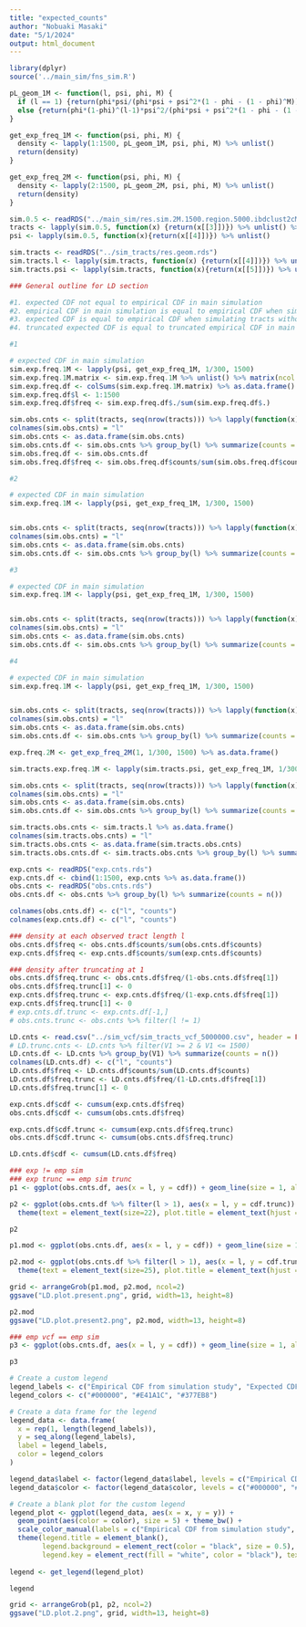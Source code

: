```yaml
---
title: "expected_counts"
author: "Nobuaki Masaki"
date: "5/1/2024"
output: html_document
---
```


```r
library(dplyr)
source('../main_sim/fns_sim.R')

pL_geom_1M <- function(l, psi, phi, M) {
  if (l == 1) {return(phi*psi/(phi*psi + psi^2*(1 - phi - (1 - phi)^M)))}
  else {return(phi*(1-phi)^(l-1)*psi^2/(phi*psi + psi^2*(1 - phi - (1 - phi)^M)))}
}

get_exp_freq_1M <- function(psi, phi, M) {
  density <- lapply(1:1500, pL_geom_1M, psi, phi, M) %>% unlist()
  return(density)
}

get_exp_freq_2M <- function(psi, phi, M) {
  density <- lapply(2:1500, pL_geom_2M, psi, phi, M) %>% unlist()
  return(density)
}

sim.0.5 <- readRDS("../main_sim/res.sim.2M.1500.region.5000.ibdclust2cM.MAF.0.5.boot.keep.ends.rds")
tracts <- lapply(sim.0.5, function(x) {return(x[[3]])}) %>% unlist() %>% matrix(byrow = TRUE, ncol = 2)
psi <- lapply(sim.0.5, function(x){return(x[[4]])}) %>% unlist() 

sim.tracts <- readRDS("../sim_tracts/res.geom.rds")
sim.tracts.l <- lapply(sim.tracts, function(x) {return(x[[4]])}) %>% unlist()
sim.tracts.psi <- lapply(sim.tracts, function(x){return(x[[5]])}) %>% unlist() 
```

```r
### General outline for LD section

#1. expected CDF not equal to empirical CDF in main simulation
#2. empirical CDF in main simulation is equal to empirical CDF when simulating from the vcf file
#3. expected CDF is equal to empirical CDF when simulating tracts without LD
#4. truncated expected CDF is equal to truncated empirical CDF in main simulation
```

```r
#1

# expected CDF in main simulation
sim.exp.freq.1M <- lapply(psi, get_exp_freq_1M, 1/300, 1500)
sim.exp.freq.1M.matrix <- sim.exp.freq.1M %>% unlist() %>% matrix(ncol = 1500, byrow = TRUE)
sim.exp.freq.df <- colSums(sim.exp.freq.1M.matrix) %>% as.data.frame()
sim.exp.freq.df$l <- 1:1500
sim.exp.freq.df$freq <- sim.exp.freq.df$./sum(sim.exp.freq.df$.)

sim.obs.cnts <- split(tracts, seq(nrow(tracts))) %>% lapply(function(x) {x[[2]] - x[[1]] + 1}) %>% as.data.frame() %>% t()
colnames(sim.obs.cnts) = "l"
sim.obs.cnts <- as.data.frame(sim.obs.cnts)
sim.obs.cnts.df <- sim.obs.cnts %>% group_by(l) %>% summarize(counts = n())
sim.obs.freq.df <- sim.obs.cnts.df
sim.obs.freq.df$freq <- sim.obs.freq.df$counts/sum(sim.obs.freq.df$counts)
```

```r
#2

# expected CDF in main simulation
sim.exp.freq.1M <- lapply(psi, get_exp_freq_1M, 1/300, 1500)


sim.obs.cnts <- split(tracts, seq(nrow(tracts))) %>% lapply(function(x) {x[[2]] - x[[1]] + 1}) %>% as.data.frame() %>% t()
colnames(sim.obs.cnts) = "l"
sim.obs.cnts <- as.data.frame(sim.obs.cnts)
sim.obs.cnts.df <- sim.obs.cnts %>% group_by(l) %>% summarize(counts = n())
```

```r
#3

# expected CDF in main simulation
sim.exp.freq.1M <- lapply(psi, get_exp_freq_1M, 1/300, 1500)


sim.obs.cnts <- split(tracts, seq(nrow(tracts))) %>% lapply(function(x) {x[[2]] - x[[1]] + 1}) %>% as.data.frame() %>% t()
colnames(sim.obs.cnts) = "l"
sim.obs.cnts <- as.data.frame(sim.obs.cnts)
sim.obs.cnts.df <- sim.obs.cnts %>% group_by(l) %>% summarize(counts = n())
```

```r
#4

# expected CDF in main simulation
sim.exp.freq.1M <- lapply(psi, get_exp_freq_1M, 1/300, 1500)


sim.obs.cnts <- split(tracts, seq(nrow(tracts))) %>% lapply(function(x) {x[[2]] - x[[1]] + 1}) %>% as.data.frame() %>% t()
colnames(sim.obs.cnts) = "l"
sim.obs.cnts <- as.data.frame(sim.obs.cnts)
sim.obs.cnts.df <- sim.obs.cnts %>% group_by(l) %>% summarize(counts = n())
```

```r
exp.freq.2M <- get_exp_freq_2M(1, 1/300, 1500) %>% as.data.frame()
```

```r
sim.tracts.exp.freq.1M <- lapply(sim.tracts.psi, get_exp_freq_1M, 1/300, 1500)
```

```r
sim.obs.cnts <- split(tracts, seq(nrow(tracts))) %>% lapply(function(x) {x[[2]] - x[[1]] + 1}) %>% as.data.frame() %>% t()
colnames(sim.obs.cnts) = "l"
sim.obs.cnts <- as.data.frame(sim.obs.cnts)
sim.obs.cnts.df <- sim.obs.cnts %>% group_by(l) %>% summarize(counts = n())

sim.tracts.obs.cnts <- sim.tracts.l %>% as.data.frame()
colnames(sim.tracts.obs.cnts) = "l"
sim.tracts.obs.cnts <- as.data.frame(sim.tracts.obs.cnts)
sim.tracts.obs.cnts.df <- sim.tracts.obs.cnts %>% group_by(l) %>% summarize(counts = n())
```

```r
exp.cnts <- readRDS("exp.cnts.rds")
exp.cnts.df <- cbind(1:1500, exp.cnts %>% as.data.frame())
obs.cnts <- readRDS("obs.cnts.rds")
obs.cnts.df <- obs.cnts %>% group_by(l) %>% summarize(counts = n())

colnames(obs.cnts.df) <- c("l", "counts")
colnames(exp.cnts.df) <- c("l", "counts")

### density at each observed tract length l
obs.cnts.df$freq <- obs.cnts.df$counts/sum(obs.cnts.df$counts)
exp.cnts.df$freq <- exp.cnts.df$counts/sum(exp.cnts.df$counts)

### density after truncating at 1
obs.cnts.df$freq.trunc <- obs.cnts.df$freq/(1-obs.cnts.df$freq[1])
obs.cnts.df$freq.trunc[1] <- 0
exp.cnts.df$freq.trunc <- exp.cnts.df$freq/(1-exp.cnts.df$freq[1])
exp.cnts.df$freq.trunc[1] <- 0
# exp.cnts.df.trunc <- exp.cnts.df[-1,]
# obs.cnts.trunc <- obs.cnts %>% filter(l != 1)

LD.cnts <- read.csv("../sim_vcf/sim_tracts_vcf_5000000.csv", header = FALSE) %>% filter(V1 >= 1 & V1 <= 1500)
# LD.trunc.cnts <- LD.cnts %>% filter(V1 >= 2 & V1 <= 1500)
LD.cnts.df <- LD.cnts %>% group_by(V1) %>% summarize(counts = n())
colnames(LD.cnts.df) <- c("l", "counts")
LD.cnts.df$freq <- LD.cnts.df$counts/sum(LD.cnts.df$counts)
LD.cnts.df$freq.trunc <- LD.cnts.df$freq/(1-LD.cnts.df$freq[1])
LD.cnts.df$freq.trunc[1] <- 0
```

```r
exp.cnts.df$cdf <- cumsum(exp.cnts.df$freq)
obs.cnts.df$cdf <- cumsum(obs.cnts.df$freq)

exp.cnts.df$cdf.trunc <- cumsum(exp.cnts.df$freq.trunc)
obs.cnts.df$cdf.trunc <- cumsum(obs.cnts.df$freq.trunc)

LD.cnts.df$cdf <- cumsum(LD.cnts.df$freq)
```


```r
### exp != emp sim
### exp trunc == emp sim trunc
p1 <- ggplot(obs.cnts.df, aes(x = l, y = cdf)) + geom_line(size = 1, alpha = 0.5) + geom_line(data = exp.cnts.df, color = "#E41A1C", size = 1, alpha = 0.5) + theme_bw() + labs(y = "Cumulative density") + theme(text = element_text(size=22), plot.title = element_text(hjust = 0.5)) + ylim(0, 1) + geom_text(aes(x = 50, y = 0.93), label = "F(l)", color = "#E41A1C", alpha = 0.5, size = 5) + geom_text(aes(x = 50, y = 0.77), label = expression(paste(widehat(F)^sim, (l))), color = "#000000", alpha = 0.5, size = 5) 

p2 <- ggplot(obs.cnts.df %>% filter(l > 1), aes(x = l, y = cdf.trunc)) + geom_line(size = 1, alpha = 0.5) + geom_line(data = exp.cnts.df %>% filter(l > 1), color = "#E41A1C", size = 1, alpha = 0.5) + theme_bw() + labs(y = "") + 
  theme(text = element_text(size=22), plot.title = element_text(hjust = 0.5)) + geom_text(aes(x = 375, y = 0.65), label = expression(F[2](l)), color = "#E41A1C", alpha = 0.5, size = 5) + geom_text(aes(x = 375, y = 0.80), label = expression(paste(widehat(F)[2]^sim, (l))), color = "#000000", alpha = 0.5, size = 5)    
```

```r
p2
```

```r
p1.mod <- ggplot(obs.cnts.df, aes(x = l, y = cdf)) + geom_line(size = 1, alpha = 0.5) + geom_line(data = exp.cnts.df, color = "#E41A1C", size = 1, alpha = 0.5) + theme_bw() + labs(x = "Observed tract length", y = "Cumulative density") + theme(text = element_text(size=25), plot.title = element_text(hjust = 0.5)) + ylim(0, 1)

p2.mod <- ggplot(obs.cnts.df %>% filter(l > 1), aes(x = l, y = cdf.trunc)) + geom_line(size = 1, alpha = 0.5) + geom_line(data = exp.cnts.df %>% filter(l > 1), color = "#E41A1C", size = 1, alpha = 0.5) + theme_bw() + labs(x = "Observed tract length", y = "") + 
  theme(text = element_text(size=25), plot.title = element_text(hjust = 0.5)) + geom_vline(xintercept = 2, linetype = "dashed") + geom_vline(xintercept = 1500, linetype = "dashed") + scale_x_continuous(breaks = c(2, 500, 1000, 1500))

grid <- arrangeGrob(p1.mod, p2.mod, ncol=2)
ggsave("LD.plot.present.png", grid, width=13, height=8)

p2.mod
ggsave("LD.plot.present2.png", p2.mod, width=13, height=8)
```


```r
### emp vcf == emp sim
p3 <- ggplot(obs.cnts.df, aes(x = l, y = cdf)) + geom_line(size = 1, alpha = 0.5) + geom_line(data = LD.cnts.df, color = "#377EB8", size = 1, alpha = 0.5) + theme_bw() + labs(y = "Cumulative density") + theme(text = element_text(size=22), plot.title = element_text(hjust = 0.5)) + ylim(0, 1) + geom_text(aes(x = 50, y = 0.85), label = expression(paste(widehat(F)^vcf, (l))), color = "#377EB8", alpha = 0.5, size = 5) + geom_text(aes(x = 50, y = 0.77), label = expression(paste(widehat(F)^sim, (l))), color = "#000000", alpha = 0.5, size = 5) 
```

```r
p3
```

```r
# Create a custom legend
legend_labels <- c("Empirical CDF from simulation study", "Expected CDF from model", "Empirical CDF from vcf file")
legend_colors <- c("#000000", "#E41A1C", "#377EB8")

# Create a data frame for the legend
legend_data <- data.frame(
  x = rep(1, length(legend_labels)),
  y = seq_along(legend_labels),
  label = legend_labels,
  color = legend_colors
)

legend_data$label <- factor(legend_data$label, levels = c("Empirical CDF from simulation study", "Expected CDF from model", "Empirical CDF from vcf file"))
legend_data$color <- factor(legend_data$color, levels = c("#000000", "#E41A1C", "#377EB8"))

# Create a blank plot for the custom legend
legend_plot <- ggplot(legend_data, aes(x = x, y = y)) +
  geom_point(aes(color = color), size = 5) + theme_bw() +
  scale_color_manual(labels = c("Empirical CDF from simulation study", "Expected CDF from model", "Empirical CDF from vcf file"), values = c("#000000", "#E41A1C", "#377EB8")) + 
  theme(legend.title = element_blank(), 
        legend.background = element_rect(color = "black", size = 0.5),  # Add a box around the legend
        legend.key = element_rect(fill = "white", color = "black"), text = element_text(size=20))     # Add a border to legend keys)
  
legend <- get_legend(legend_plot)
```

```r
legend
```


```r
grid <- arrangeGrob(p1, p2, ncol=2)
ggsave("LD.plot.2.png", grid, width=13, height=8)
```




